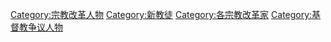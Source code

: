 {{Commonscat|Reformers}}

[[Category:宗教改革人物|Category:宗教改革人物]]
[[Category:新教徒|Category:新教徒]]
[[Category:各宗教改革家|Category:各宗教改革家]]
[[Category:基督教争议人物|Category:基督教争议人物]]